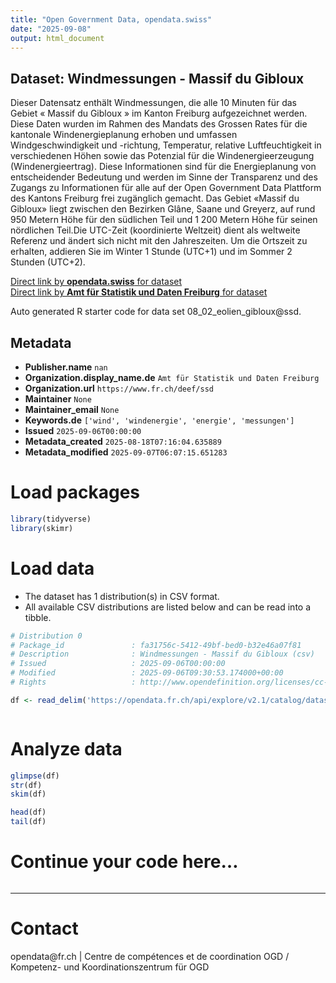 ```yaml
---
title: "Open Government Data, opendata.swiss"
date: "2025-09-08"
output: html_document
---
```


## Dataset: Windmessungen - Massif du Gibloux

Dieser Datensatz enthält Windmessungen, die alle 10 Minuten für das Gebiet « Massif du Gibloux » im Kanton Freiburg aufgezeichnet werden. Diese Daten wurden im Rahmen des Mandats des Grossen Rates für die kantonale Windenergieplanung erhoben und umfassen Windgeschwindigkeit und -richtung, Temperatur, relative Luftfeuchtigkeit in verschiedenen Höhen sowie das Potenzial für die Windenergieerzeugung (Windenergieertrag). Diese Informationen sind für die Energieplanung von entscheidender Bedeutung und werden im Sinne der Transparenz und des Zugangs zu Informationen für alle auf der Open Government Data Plattform des Kantons Freiburg frei zugänglich gemacht. Das Gebiet «Massif du Gibloux» liegt zwischen den Bezirken Glâne, Saane und Greyerz, auf rund 950 Metern Höhe für den südlichen Teil und 1 200 Metern Höhe für seinen nördlichen Teil.Die UTC-Zeit (koordinierte Weltzeit) dient als weltweite Referenz und ändert sich nicht mit den Jahreszeiten. Um die Ortszeit zu erhalten, addieren Sie im Winter 1 Stunde (UTC+1) und im Sommer 2 Stunden (UTC+2).

[Direct link by **opendata.swiss** for dataset](https://opendata.swiss/de/dataset/windmessungen-massif-du-gibloux)<br>
[Direct link by **Amt für Statistik und Daten Freiburg** for dataset](https://opendata.fr.ch/explore/dataset/08_02_eolien_gibloux/)

Auto generated R starter code for data set 08_02_eolien_gibloux@ssd.

## Metadata

- **Publisher.name** `nan`
- **Organization.display_name.de** `Amt für Statistik und Daten Freiburg`
- **Organization.url** `https://www.fr.ch/deef/ssd`
- **Maintainer** `None`
- **Maintainer_email** `None`
- **Keywords.de** `['wind', 'windenergie', 'energie', 'messungen']`
- **Issued** `2025-09-06T00:00:00`
- **Metadata_created** `2025-08-18T07:16:04.635889`
- **Metadata_modified** `2025-09-07T06:07:15.651283`


# Load packages

```r

library(tidyverse)
library(skimr)

```

# Load data

-   The dataset has 1 distribution(s) in CSV format.
-   All available CSV distributions are listed below and can be read into a tibble.

```r

# Distribution 0
# Package_id               : fa31756c-5412-49bf-bed0-b32e46a07f81
# Description              : Windmessungen - Massif du Gibloux (csv)
# Issued                   : 2025-09-06T00:00:00
# Modified                 : 2025-09-06T09:30:53.174000+00:00
# Rights                   : http://www.opendefinition.org/licenses/cc-by-sa

df <- read_delim('https://opendata.fr.ch/api/explore/v2.1/catalog/datasets/08_02_eolien_gibloux/exports/csv?use_labels=true')



```

# Analyze data

```r

glimpse(df)
str(df)
skim(df)

head(df)
tail(df)

```

# Continue your code here...

```r

```

------------------------------------------------------------------------

# Contact

opendata@fr.ch | Centre de compétences et de coordination OGD / Kompetenz- und Koordinationszentrum für OGD
